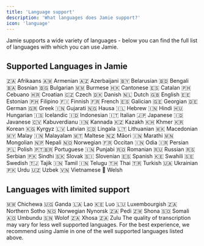 ```yaml
---
title: 'Language support'
description: 'What languages does Jamie support?'
icon: 'language'
---
```


Jamie supports a wide variety of languages - below you can find the full list of languages with which you can use Jamie.

## Supported Languages in Jamie

<CardGroup cols={4}>
  <Card>🇿🇦 Afrikaans</Card>
  <Card>🇦🇲 Armenian</Card>
  <Card>🇦🇿 Azerbaijani</Card>
  <Card>🇧🇾 Belarusian</Card>
  <Card>🇧🇩 Bengali</Card>
  <Card>🇧🇦 Bosnian</Card>
  <Card>🇧🇬 Bulgarian</Card>
  <Card>🇲🇲 Burmese</Card>
  <Card>🇭🇰 Cantonese</Card>
  <Card>🇪🇸 Catalan</Card>
  <Card>🇵🇭 Cebuano</Card>
  <Card>🇭🇷 Croatian</Card>
  <Card>🇨🇿 Czech</Card>
  <Card>🇩🇰 Danish</Card>
  <Card>🇳🇱 Dutch</Card>
  <Card>🇬🇧 English</Card>
  <Card>🇪🇪 Estonian</Card>
  <Card>🇵🇭 Filipino</Card>
  <Card>🇫🇮 Finnish</Card>
  <Card>🇫🇷 French</Card>
  <Card>🇪🇸 Galician</Card>
  <Card>🇬🇪 Georgian</Card>
  <Card>🇩🇪 German</Card>
  <Card>🇬🇷 Greek</Card>
  <Card>🇮🇳 Gujarati</Card>
  <Card>🇳🇬 Hausa</Card>
  <Card>🇮🇱 Hebrew</Card>
  <Card>🇮🇳 Hindi</Card>
  <Card>🇭🇺 Hungarian</Card>
  <Card>🇮🇸 Icelandic</Card>
  <Card>🇮🇩 Indonesian</Card>
  <Card>🇮🇹 Italian</Card>
  <Card>🇯🇵 Japanese</Card>
  <Card>🇮🇩 Javanese</Card>
  <Card>🇨🇻 Kabuverdianu</Card>
  <Card>🇮🇳 Kannada</Card>
  <Card>🇰🇿 Kazakh</Card>
  <Card>🇰🇭 Khmer</Card>
  <Card>🇰🇷 Korean</Card>
  <Card>🇰🇬 Kyrgyz</Card>
  <Card>🇱🇻 Latvian</Card>
  <Card>🇨🇩 Lingala</Card>
  <Card>🇱🇹 Lithuanian</Card>
  <Card>🇲🇰 Macedonian</Card>
  <Card>🇲🇾 Malay</Card>
  <Card>🇮🇳 Malayalam</Card>
  <Card>🇲🇹 Maltese</Card>
  <Card>🇳🇿 Māori</Card>
  <Card>🇮🇳 Marathi</Card>
  <Card>🇲🇳 Mongolian</Card>
  <Card>🇳🇵 Nepali</Card>
  <Card>🇳🇴 Norwegian</Card>
  <Card>🇫🇷 Occitan</Card>
  <Card>🇮🇳 Odia</Card>
  <Card>🇮🇷 Persian</Card>
  <Card>🇵🇱 Polish</Card>
  <Card>🇵🇹🇧🇷 Portuguese</Card>
  <Card>🇮🇳 Punjabi</Card>
  <Card>🇷🇴 Romanian</Card>
  <Card>🇷🇺 Russian</Card>
  <Card>🇷🇸 Serbian</Card>
  <Card>🇵🇰 Sindhi</Card>
  <Card>🇸🇰 Slovak</Card>
  <Card>🇸🇮 Slovenian</Card>
  <Card>🇪🇸 Spanish</Card>
  <Card>🇰🇪 Swahili</Card>
  <Card>🇸🇪 Swedish</Card>
  <Card>🇹🇯 Tajik</Card>
  <Card>🇮🇳 Tamil</Card>
  <Card>🇮🇳 Telugu</Card>
  <Card>🇹🇭 Thai</Card>
  <Card>🇹🇷 Turkish</Card>
  <Card>🇺🇦 Ukrainian</Card>
  <Card>🇵🇰 Urdu</Card>
  <Card>🇺🇿 Uzbek</Card>
  <Card>🇻🇳 Vietnamese</Card>
  <Card>🏴 Welsh</Card>
</CardGroup>

## Languages with limited support

<CardGroup cols={4}>
  <Card>🇲🇼 Chichewa</Card>
  <Card>🇺🇬 Ganda</Card>
  <Card>🇱🇦 Lao</Card>
  <Card>🇰🇪 Luo</Card>
  <Card>🇱🇺 Luxembourgish</Card>
  <Card>🇿🇦 Northern Sotho</Card>
  <Card>🇳🇴 Norwegian Nynorsk</Card>
  <Card>🇿🇦 Pedi</Card>
  <Card>🇿🇼 Shona</Card>
  <Card>🇸🇴 Somali</Card>
  <Card>🇦🇴 Umbundu</Card>
  <Card>🇸🇳 Wolof</Card>
  <Card>🇿🇦 Xhosa</Card>
  <Card>🇿🇦 Zulu</Card>
</CardGroup>

<Info>
  The quality of transcription may vary for less well supported languages. For the best experience, we recommend using Jamie in one of the well supported languages listed above.
</Info>

